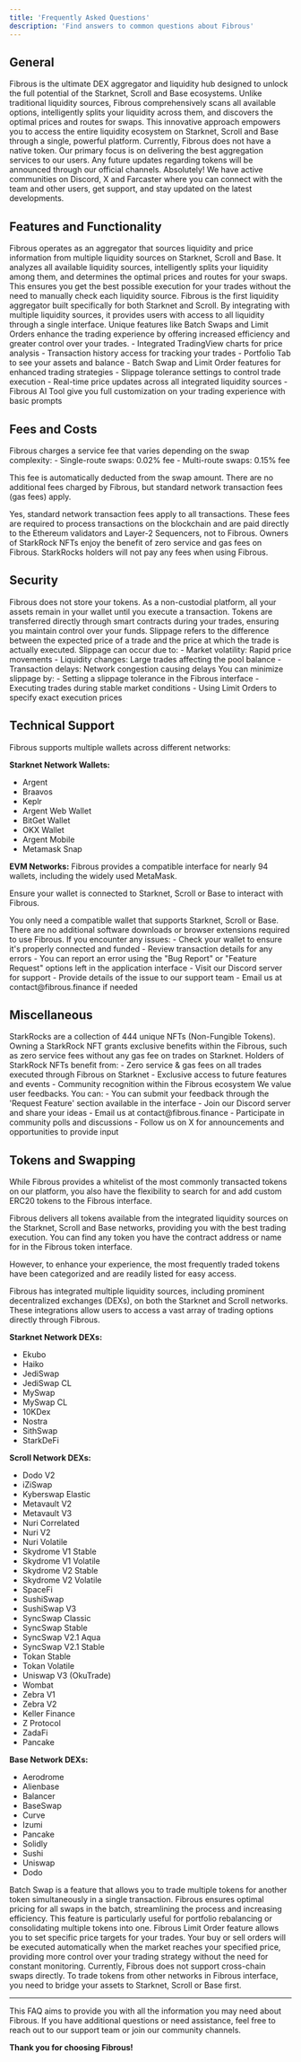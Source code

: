 ```yaml
---
title: 'Frequently Asked Questions'
description: 'Find answers to common questions about Fibrous'
---
```


## General

<Accordion title="What is Fibrous?">
  Fibrous is the ultimate DEX aggregator and liquidity hub designed to unlock the full potential of the Starknet, Scroll and Base ecosystems. Unlike traditional liquidity sources, Fibrous comprehensively scans all available options, intelligently splits your liquidity across them, and discovers the optimal prices and routes for swaps. This innovative approach empowers you to access the entire liquidity ecosystem on Starknet, Scroll and Base through a single, powerful platform.
</Accordion>

<Accordion title="Does Fibrous have its own token?">
  Currently, Fibrous does not have a native token. Our primary focus is on delivering the best aggregation services to our users. Any future updates regarding tokens will be announced through our official channels.
</Accordion>

<Accordion title="Is there a Fibrous community or social channels?">
  Absolutely! We have active communities on Discord, X and Farcaster where you can connect with the team and other users, get support, and stay updated on the latest developments.
</Accordion>

## Features and Functionality

<Accordion title="How does Fibrous work?">
  Fibrous operates as an aggregator that sources liquidity and price information from multiple liquidity sources on Starknet, Scroll and Base. It analyzes all available liquidity sources, intelligently splits your liquidity among them, and determines the optimal prices and routes for your swaps. This ensures you get the best possible execution for your trades without the need to manually check each liquidity source.
</Accordion>

<Accordion title="What distinguishes Fibrous from other aggregators?">
  Fibrous is the first liquidity aggregator built specifically for both Starknet and Scroll. By integrating with multiple liquidity sources, it provides users with access to all liquidity through a single interface. Unique features like Batch Swaps and Limit Orders enhance the trading experience by offering increased efficiency and greater control over your trades.
</Accordion>

<Accordion title="What tools does the Fibrous Interface provide to its users?">
  - Integrated TradingView charts for price analysis
  - Transaction history access for tracking your trades
  - Portfolio Tab to see your assets and balance
  - Batch Swap and Limit Order features for enhanced trading strategies
  - Slippage tolerance settings to control trade execution
  - Real-time price updates across all integrated liquidity sources
  - Fibrous AI Tool give you full customization on your trading experience with basic prompts
</Accordion>

## Fees and Costs

<Accordion title="What is the service fee within Fibrous?">
  Fibrous charges a service fee that varies depending on the swap complexity:
  - Single-route swaps: 0.02% fee
  - Multi-route swaps: 0.15% fee

  This fee is automatically deducted from the swap amount. There are no additional fees charged by Fibrous, but standard network transaction fees (gas fees) apply.
</Accordion>

<Accordion title="Are there any gas fees?">
  Yes, standard network transaction fees apply to all transactions. These fees are required to process transactions on the blockchain and are paid directly to the Ethereum validators and Layer-2 Sequencers, not to Fibrous.
</Accordion>

<Accordion title="How does owning a StarkRock NFT affect fees?">
  Owners of StarkRock NFTs enjoy the benefit of zero service and gas fees on Fibrous. StarkRocks holders will not pay any fees when using Fibrous.
</Accordion>

## Security

<Accordion title="Is Fibrous storing my tokens?">
  Fibrous does not store your tokens. As a non-custodial platform, all your assets remain in your wallet until you execute a transaction. Tokens are transferred directly through smart contracts during your trades, ensuring you maintain control over your funds.
</Accordion>

<Accordion title="What is slippage?">
  Slippage refers to the difference between the expected price of a trade and the price at which the trade is actually executed. Slippage can occur due to:
  - Market volatility: Rapid price movements
  - Liquidity changes: Large trades affecting the pool balance
  - Transaction delays: Network congestion causing delays
</Accordion>

<Accordion title="How do I prevent slippage?">
  You can minimize slippage by:
  - Setting a slippage tolerance in the Fibrous interface
  - Executing trades during stable market conditions
  - Using Limit Orders to specify exact execution prices
</Accordion>

## Technical Support

<Accordion title="Which wallets are compatible with Fibrous?">
  Fibrous supports multiple wallets across different networks:

  **Starknet Network Wallets:**
  - Argent
  - Braavos
  - Keplr
  - Argent Web Wallet
  - BitGet Wallet
  - OKX Wallet
  - Argent Mobile
  - Metamask Snap

  **EVM Networks:**
  Fibrous provides a compatible interface for nearly 94 wallets, including the widely used MetaMask.

  Ensure your wallet is connected to Starknet, Scroll or Base to interact with Fibrous.
</Accordion>

<Accordion title="Is there any prerequisite software or extensions to access Fibrous?">
  You only need a compatible wallet that supports Starknet, Scroll or Base. There are no additional software downloads or browser extensions required to use Fibrous.
</Accordion>

<Accordion title="What steps should I take if I face a transaction-related issue?">
  If you encounter any issues:
  - Check your wallet to ensure it's properly connected and funded
  - Review transaction details for any errors
  - You can report an error using the "Bug Report" or "Feature Request" options left in the application interface
  - Visit our Discord server for support
  - Provide details of the issue to our support team
  - Email us at contact@fibrous.finance if needed
</Accordion>

## Miscellaneous

<Accordion title="Can you explain StarkRocks?">
  StarkRocks are a collection of 444 unique NFTs (Non-Fungible Tokens). Owning a StarkRock NFT grants exclusive benefits within the Fibrous, such as zero service fees without any gas fee on trades on Starknet.
</Accordion>

<Accordion title="What perks do StarkRocks holders enjoy?">
  Holders of StarkRock NFTs benefit from:
  - Zero service & gas fees on all trades executed through Fibrous on Starknet
  - Exclusive access to future features and events
  - Community recognition within the Fibrous ecosystem
</Accordion>

<Accordion title="How do I share feedback or request features?">
  We value user feedbacks. You can:
  - You can submit your feedback through the 'Request Feature' section available in the interface
  - Join our Discord server and share your ideas
  - Email us at contact@fibrous.finance
  - Participate in community polls and discussions
  - Follow us on X for announcements and opportunities to provide input
</Accordion>

## Tokens and Swapping

<Accordion title="Which tokens can I swap on Fibrous?">
  While Fibrous provides a whitelist of the most commonly transacted tokens on our platform, you also have the flexibility to search for and add custom ERC20 tokens to the Fibrous interface.

  Fibrous delivers all tokens available from the integrated liquidity sources on the Starknet, Scroll and Base networks, providing you with the best trading execution. You can find any token you have the contract address or name for in the Fibrous token interface.

  However, to enhance your experience, the most frequently traded tokens have been categorized and are readily listed for easy access.
</Accordion>

<Accordion title="Which liquidity sources is Fibrous integrated with?">
  Fibrous has integrated multiple liquidity sources, including prominent decentralized exchanges (DEXs), on both the Starknet and Scroll networks. These integrations allow users to access a vast array of trading options directly through Fibrous.

  **Starknet Network DEXs:**
  - Ekubo
  - Haiko
  - JediSwap
  - JediSwap CL
  - MySwap
  - MySwap CL
  - 10KDex
  - Nostra
  - SithSwap
  - StarkDeFi

  **Scroll Network DEXs:**
  - Dodo V2
  - iZiSwap
  - Kyberswap Elastic
  - Metavault V2
  - Metavault V3
  - Nuri Correlated
  - Nuri V2
  - Nuri Volatile
  - Skydrome V1 Stable
  - Skydrome V1 Volatile
  - Skydrome V2 Stable
  - Skydrome V2 Volatile
  - SpaceFi
  - SushiSwap
  - SushiSwap V3
  - SyncSwap Classic
  - SyncSwap Stable
  - SyncSwap V2.1 Aqua
  - SyncSwap V2.1 Stable
  - Tokan Stable
  - Tokan Volatile
  - Uniswap V3 (OkuTrade)
  - Wombat
  - Zebra V1
  - Zebra V2
  - Keller Finance
  - Z Protocol
  - ZadaFi
  - Pancake

  **Base Network DEXs:**
  - Aerodrome
  - Alienbase
  - Balancer
  - BaseSwap
  - Curve
  - Izumi
  - Pancake
  - Solidly
  - Sushi
  - Uniswap
  - Dodo
</Accordion>

<Accordion title="What is Batch Swaps?">
  Batch Swap is a feature that allows you to trade multiple tokens for another token simultaneously in a single transaction. Fibrous ensures optimal pricing for all swaps in the batch, streamlining the process and increasing efficiency. This feature is particularly useful for portfolio rebalancing or consolidating multiple tokens into one.
</Accordion>

<Accordion title="What is the Fibrous Limit Order feature?">
  Fibrous Limit Order feature allows you to set specific price targets for your trades. Your buy or sell orders will be executed automatically when the market reaches your specified price, providing more control over your trading strategy without the need for constant monitoring.
</Accordion>

<Accordion title="Does Fibrous support cross-chain swaps?">
  Currently, Fibrous does not support cross-chain swaps directly. To trade tokens from other networks in Fibrous interface, you need to bridge your assets to Starknet, Scroll or Base first.
</Accordion>

---

<Note>
  This FAQ aims to provide you with all the information you may need about Fibrous. If you have additional questions or need assistance, feel free to reach out to our support team or join our community channels.
</Note>

**Thank you for choosing Fibrous!**
